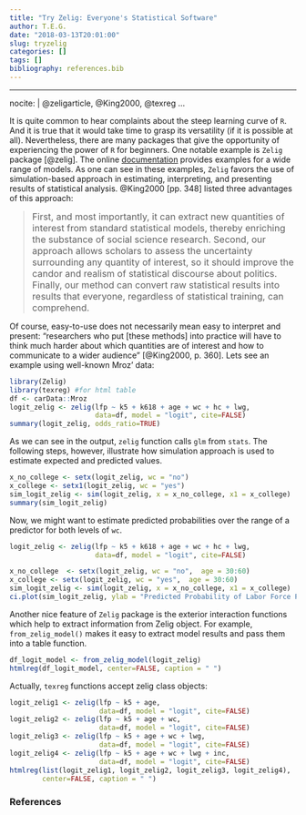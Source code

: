 ```yaml
---
title: "Try Zelig: Everyone's Statistical Software"
author: T.E.G.
date: "2018-03-13T20:01:00"
slug: tryzelig
categories: []
tags: []
bibliography: references.bib
---
```


---
nocite: | 
  @zeligarticle, @King2000, @texreg
...

It is quite common to hear complaints about the steep learning curve of `R`. And it is true that it would take time to grasp its versatility (if it is possible at all). Nevertheless, there are many packages that give the opportunity of experiencing the power of `R` for beginners. One notable example is `Zelig` package [@zelig]. The online [documentation](http://docs.zeligproject.org/articles/index.html#section-core-zelig-model-details) provides examples for a wide range of models. As one can see in these examples, `Zelig` favors the use of simulation-based approach in estimating, interpreting, and presenting results of statistical analysis. @King2000 [pp. 348] listed three advantages of this approach:

> <font size="3">  First, and most importantly, it can extract new quantities of interest from standard statistical models, thereby enriching the substance of social science research. Second, our approach allows scholars to assess the uncertainty surrounding any quantity of interest, so it should improve the candor and realism of statistical discourse about politics. Finally, our method can convert raw statistical results into results that everyone, regardless of statistical training, can comprehend.</font> 

Of course, easy-to-use does not necessarily mean easy to interpret and present: "researchers who put [these methods] into practice will have to think much harder about which quantities are of interest and how to communicate to a wider audience" [@King2000, p. 360]. Lets see an example using well-known Mroz' data:

```r
library(Zelig)
library(texreg) #for html table
df <- carData::Mroz
logit_zelig <- zelig(lfp ~ k5 + k618 + age + wc + hc + lwg, 
                     data=df, model = "logit", cite=FALSE)
summary(logit_zelig, odds_ratio=TRUE)
```

As we can see in the output, `zelig` function calls `glm` from `stats`. The following steps, however, illustrate how simulation approach is used to estimate expected and predicted values.

```r
x_no_college <- setx(logit_zelig, wc = "no")
x_college <- setx1(logit_zelig, wc = "yes")
sim_logit_zelig <- sim(logit_zelig, x = x_no_college, x1 = x_college)
summary(sim_logit_zelig)
```

Now, we might want to estimate predicted probabilities over the range of a predictor for both levels of `wc`.

```r
logit_zelig <- zelig(lfp ~ k5 + k618 + age + wc + hc + lwg, 
                     data=df, model = "logit", cite=FALSE)

x_no_college  <- setx(logit_zelig, wc = "no",  age = 30:60)
x_college <- setx(logit_zelig, wc = "yes",  age = 30:60)
sim_logit_zelig <- sim(logit_zelig, x = x_no_college, x1 = x_college)
ci.plot(sim_logit_zelig, ylab = "Predicted Probability of Labor Force Participation")
```

Another nice feature of `Zelig` package is the exterior interaction functions which help to extract information from Zelig object. For example, `from_zelig_model()` makes it easy to extract model results and pass them into a table function. 

```r
df_logit_model <- from_zelig_model(logit_zelig)
htmlreg(df_logit_model, center=FALSE, caption = " ")
```

Actually, `texreg` functions accept zelig class objects:
```r
logit_zelig1 <- zelig(lfp ~ k5 + age, 
                      data=df, model = "logit", cite=FALSE)
logit_zelig2 <- zelig(lfp ~ k5 + age + wc, 
                      data=df, model = "logit", cite=FALSE)
logit_zelig3 <- zelig(lfp ~ k5 + age + wc + lwg, 
                      data=df, model = "logit", cite=FALSE)
logit_zelig4 <- zelig(lfp ~ k5 + age + wc + lwg + inc, 
                      data=df, model = "logit", cite=FALSE)
htmlreg(list(logit_zelig1, logit_zelig2, logit_zelig3, logit_zelig4), 
        center=FALSE, caption = " ")
```

### **References**





